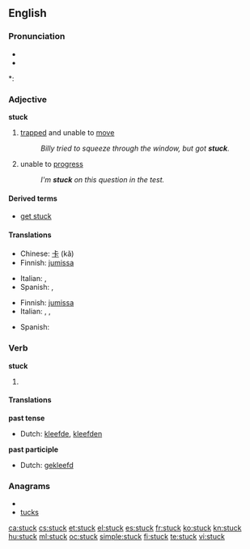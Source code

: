 ==English==

===Pronunciation===
* {{IPA|/'stʌk/}}
* {{audio|en-us-stuck.ogg|Audio (US)}}

*: {{rhymes|ʌk}}

===Adjective===
'''stuck'''

# [[trapped]] and unable to [[move]]
#: ''Billy tried to squeeze through the window, but got '''stuck'''.''
# unable to [[progress]]
#: ''I'm '''stuck''' on this question in the test.''

====Derived terms====
* [[get stuck]]

====Translations====
{{trans-top|trapped and unable to move}}
* Chinese: [[卡]] (kǎ)
* Finnish: [[jumissa]]
{{trans-mid}}
* Italian: {{t-|it|intrappolato}},  {{t-|it|bloccato}}
* Spanish: {{t-|es|atrapado}}, {{t-|es|pegado}}
{{trans-bottom}}

{{trans-top|unable to progress}}
* Finnish: [[jumissa]]
* Italian: {{t-|it|ostruito}},  {{t-|it|bloccato}},  {{t-|it|inceppato}}
{{trans-mid}}
* Spanish: {{t-|es|atascado}}
{{trans-bottom}}

===Verb===
'''stuck'''

# {{past tense of| to [[stick]]}}

====Translations====
'''past tense'''
* Dutch: [[kleefde]], [[kleefden]]
'''past participle'''
* Dutch: [[gekleefd]]

===Anagrams===
* {{alphagram|ckstu}}
* [[tucks#English|tucks]]

[[ca:stuck]]
[[cs:stuck]]
[[et:stuck]]
[[el:stuck]]
[[es:stuck]]
[[fr:stuck]]
[[ko:stuck]]
[[kn:stuck]]
[[hu:stuck]]
[[ml:stuck]]
[[oc:stuck]]
[[simple:stuck]]
[[fi:stuck]]
[[te:stuck]]
[[vi:stuck]]